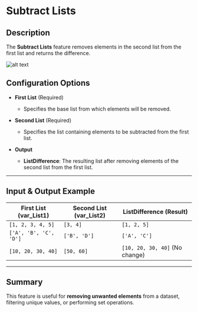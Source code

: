 # Subtract Lists  

## Description

The **Subtract Lists** feature removes elements in the second list from the first list and returns the difference.  

![alt text](../assets/variable/subtract-lists.png)

## Configuration Options  

- **First List** (Required)  
  - Specifies the base list from which elements will be removed.  

- **Second List** (Required)  
  - Specifies the list containing elements to be subtracted from the first list.  

- **Output**  
  - **ListDifference**: The resulting list after removing elements of the second list from the first list.  

---  

## Input & Output Example  

| **First List (var_List1)** | **Second List (var_List2)** | **ListDifference (Result)** |
|----------------------------|----------------------------|------------------------------|
| `[1, 2, 3, 4, 5]`         | `[3, 4]`                   | `[1, 2, 5]`                  |
| `['A', 'B', 'C', 'D']`    | `['B', 'D']`               | `['A', 'C']`                 |
| `[10, 20, 30, 40]`        | `[50, 60]`                 | `[10, 20, 30, 40]` (No change) |

---  

## Summary

This feature is useful for **removing unwanted elements** from a dataset, filtering unique values, or performing set operations.